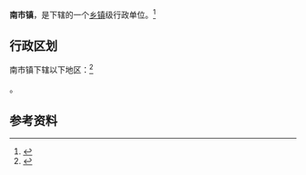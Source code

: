 {{中国乡级行政区|61/04/81/104/000}}

'''南市镇'''，是{{PRC admin/fullname|61/04/81/104/000|3}}下辖的一个[[乡镇|乡镇]]级行政单位。<ref>{{PRC admin/ref sgc|{{PRC admin/parent|61/04/81/104/000}}}}</ref>

== 行政区划 ==

南市镇下辖以下地区：<ref>{{PRC admin/ref sgc|61/04/81/104/000}}</ref>

{{PRC admin/children|61/04/81/104/000}}。

== 参考资料 ==

{{reflist}}

{{行政区划小作品}}
{{PRC admin/navcat|61/04/81/104/000}}